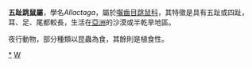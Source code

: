 {{Automatic taxobox
| taxon = Allactaga
| fossil_range = [[中新世|中新世]]晚期 - 現今
| image = Allactaga.JPG
| image_caption = 
| authority = Cuvier, 1836
| subdivision_ranks = [[種|種]]
| subdivision = 
約11種。
}}

'''五趾跳鼠屬'''，學名''Allactaga''，屬於[[囓齒目|囓齒目]][[跳鼠科|跳鼠科]]，其特徵是具有五趾或四趾，耳、足、尾都較長，生活在[[亞洲|亞洲]]的沙漠或半乾旱地區。

夜行動物，部分種類以昆蟲為食，其餘則是植食性。
{{Taxonbar|from=Q654494}}

[[Category:五趾跳鼠屬|*]]
[[Category:跳鼠科|W]]